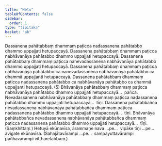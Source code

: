 ```yaml
---
title: "Hetu"
tableOfContents: false
sidebar:
  order: 1
type: "tipitaka"
basket: "ab"
---
```



<DynamicBreadcrumb />

<Division number="36">

<Paragraph number="84">
Dassanena pahātabbaṃ dhammaṃ paṭicca nadassanena pahātabbo dhammo uppajjati hetupaccayā. Dassanena pahātabbaṃ dhammaṃ paṭicca nabhāvanāya pahātabbo dhammo uppajjati hetupaccayā. Dassanena pahātabbaṃ dhammaṃ paṭicca nanevadassanena nabhāvanāya pahātabbo dhammo uppajjati hetupaccayā. Dassanena pahātabbaṃ dhammaṃ paṭicca nabhāvanāya pahātabbo ca nanevadassanena nabhāvanāya pahātabbo ca dhammā uppajjanti hetupaccayā. Dassanena pahātabbaṃ dhammaṃ paṭicca nadassanena pahātabbo ca nabhāvanāya pahātabbo ca dhammā uppajjanti hetupaccayā. (5)
</Paragraph>

<Paragraph number="85">
Bhāvanāya pahātabbaṃ dhammaṃ paṭicca nabhāvanāya pahātabbo dhammo uppajjati hetupaccayā…  pañca.
</Paragraph>

<Paragraph number="86">
Nevadassanena nabhāvanāya pahātabbaṃ dhammaṃ paṭicca nadassanena pahātabbo dhammo uppajjati hetupaccayā…  tīṇi.
</Paragraph>

<Paragraph number="87">
Dassanena pahātabbañca nevadassanena nabhāvanāya pahātabbañca dhammaṃ paṭicca nadassanena pahātabbo dhammo uppajjati hetupaccayā…  tīṇi.
</Paragraph>

<Paragraph number="88">
Bhāvanāya pahātabbañca nevadassanena nabhāvanāya pahātabbañca dhammaṃ paṭicca nadassanena pahātabbo dhammo uppajjati hetupaccayā…  tīṇi. (Saṃkhittaṃ.)
</Paragraph>

<Paragraph number="89">
Hetuyā ekūnavīsa, ārammaṇe nava …pe…  vipāke tīṇi …pe…  avigate ekūnavīsa.
</Paragraph>

<Paragraph number="90">
(Sahajātavārampi …pe…  sampayuttavārampi pañhāvārampi vitthāretabbaṃ.)
</Paragraph>
</Division>